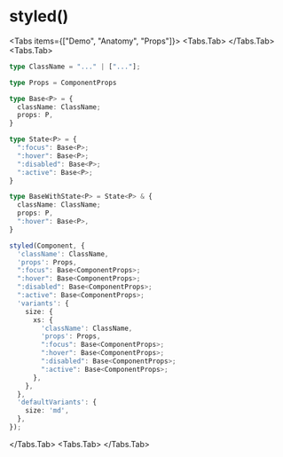 

# styled()


<Tabs items={["Demo", "Anatomy", "Props"]}>
  <Tabs.Tab>
    <CodeDemo Demo={StyledDemo} />
  </Tabs.Tab>
  <Tabs.Tab>
  ```typescript
  type ClassName = "..." | ["..."];

  type Props = ComponentProps

  type Base<P> = {
    className: ClassName;
    props: P,
  }

  type State<P> = {
    ":focus": Base<P>;
    ":hover": Base<P>;
    ":disabled": Base<P>;
    ":active": Base<P>;
  }

  type BaseWithState<P> = State<P> & {
    className: ClassName;
    props: P,
    ":hover": Base<P>,
  }

  styled(Component, {
    'className': ClassName,
    'props': Props,
    ":focus": Base<ComponentProps>;
    ":hover": Base<ComponentProps>;
    ":disabled": Base<ComponentProps>;
    ":active": Base<ComponentProps>;
    'variants': {
      size: {
        xs: {
          'className': ClassName,
          'props': Props,
          ":focus": Base<ComponentProps>;
          ":hover": Base<ComponentProps>;
          ":disabled": Base<ComponentProps>;
          ":active": Base<ComponentProps>;
        },
      },
    },
    'defaultVariants': {
      size: 'md',
    },
  });
  ```
  </Tabs.Tab>
  <Tabs.Tab>
  </Tabs.Tab>
  </Tabs>
